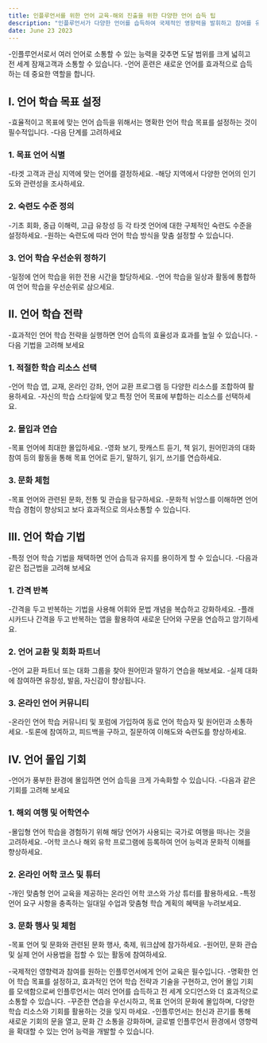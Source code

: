 ```yaml
---
title: 인플루언서를 위한 언어 교육-해외 진출을 위한 다양한 언어 습득 팁
description: "인플루언서가 다양한 언어를 습득하여 국제적인 영향력을 발휘하고 참여를 유도할 수 있는 유용한 팁과 기법을 제공합니다."
date: June 23 2023
---
```


-인플루언서로서 여러 언어로 소통할 수 있는 능력을 갖추면 도달 범위를 크게 넓히고 전 세계 잠재고객과 소통할 수 있습니다. 
-언어 훈련은 새로운 언어를 효과적으로 습득하는 데 중요한 역할을 합니다. 


## I. 언어 학습 목표 설정
-효율적이고 목표에 맞는 언어 습득을 위해서는 명확한 언어 학습 목표를 설정하는 것이 필수적입니다. 
-다음 단계를 고려하세요

### 1. 목표 언어 식별
-타겟 고객과 관심 지역에 맞는 언어를 결정하세요.
-해당 지역에서 다양한 언어의 인기도와 관련성을 조사하세요.
### 2. 숙련도 수준 정의
-기초 회화, 중급 이해력, 고급 유창성 등 각 타겟 언어에 대한 구체적인 숙련도 수준을 설정하세요.
-원하는 숙련도에 따라 언어 학습 방식을 맞춤 설정할 수 있습니다.
### 3. 언어 학습 우선순위 정하기
-일정에 언어 학습을 위한 전용 시간을 할당하세요.
-언어 학습을 일상과 활동에 통합하여 언어 학습을 우선순위로 삼으세요.
## II. 언어 학습 전략
-효과적인 언어 학습 전략을 실행하면 언어 습득의 효율성과 효과를 높일 수 있습니다. 
-다음 기법을 고려해 보세요

### 1. 적절한 학습 리소스 선택
-언어 학습 앱, 교재, 온라인 강좌, 언어 교환 프로그램 등 다양한 리소스를 조합하여 활용하세요.
-자신의 학습 스타일에 맞고 특정 언어 목표에 부합하는 리소스를 선택하세요.
### 2. 몰입과 연습
-목표 언어에 최대한 몰입하세요.
-영화 보기, 팟캐스트 듣기, 책 읽기, 원어민과의 대화 참여 등의 활동을 통해 목표 언어로 듣기, 말하기, 읽기, 쓰기를 연습하세요.
### 3. 문화 체험
-목표 언어와 관련된 문화, 전통 및 관습을 탐구하세요.
-문화적 뉘앙스를 이해하면 언어 학습 경험이 향상되고 보다 효과적으로 의사소통할 수 있습니다.
## III. 언어 학습 기법
-특정 언어 학습 기법을 채택하면 언어 습득과 유지를 용이하게 할 수 있습니다. 
-다음과 같은 접근법을 고려해 보세요

### 1. 간격 반복
-간격을 두고 반복하는 기법을 사용해 어휘와 문법 개념을 복습하고 강화하세요.
-플래시카드나 간격을 두고 반복하는 앱을 활용하여 새로운 단어와 구문을 연습하고 암기하세요.
### 2. 언어 교환 및 회화 파트너
-언어 교환 파트너 또는 대화 그룹을 찾아 원어민과 말하기 연습을 해보세요.
-실제 대화에 참여하면 유창성, 발음, 자신감이 향상됩니다.
### 3. 온라인 언어 커뮤니티
-온라인 언어 학습 커뮤니티 및 포럼에 가입하여 동료 언어 학습자 및 원어민과 소통하세요.
-토론에 참여하고, 피드백을 구하고, 질문하여 이해도와 숙련도를 향상하세요.
## IV. 언어 몰입 기회
-언어가 풍부한 환경에 몰입하면 언어 습득을 크게 가속화할 수 있습니다. 
-다음과 같은 기회를 고려해 보세요

### 1. 해외 여행 및 어학연수
-몰입형 언어 학습을 경험하기 위해 해당 언어가 사용되는 국가로 여행을 떠나는 것을 고려하세요.
-어학 코스나 해외 유학 프로그램에 등록하여 언어 능력과 문화적 이해를 향상하세요.
### 2. 온라인 어학 코스 및 튜터
-개인 맞춤형 언어 교육을 제공하는 온라인 어학 코스와 가상 튜터를 활용하세요.
-특정 언어 요구 사항을 충족하는 일대일 수업과 맞춤형 학습 계획의 혜택을 누려보세요.
### 3. 문화 행사 및 체험
-목표 언어 및 문화와 관련된 문화 행사, 축제, 워크샵에 참가하세요.
-원어민, 문화 관습 및 실제 언어 사용법을 접할 수 있는 활동에 참여하세요.


-국제적인 영향력과 참여를 원하는 인플루언서에게 언어 교육은 필수입니다. 
-명확한 언어 학습 목표를 설정하고, 효과적인 언어 학습 전략과 기술을 구현하고, 언어 몰입 기회를 모색함으로써 인플루언서는 여러 언어를 습득하고 전 세계 오디언스와 더 효과적으로 소통할 수 있습니다. 
-꾸준한 연습을 우선시하고, 목표 언어의 문화에 몰입하며, 다양한 학습 리소스와 기회를 활용하는 것을 잊지 마세요. 
-인플루언서는 헌신과 끈기를 통해 새로운 기회의 문을 열고, 문화 간 소통을 강화하며, 글로벌 인플루언서 환경에서 영향력을 확대할 수 있는 언어 능력을 개발할 수 있습니다.